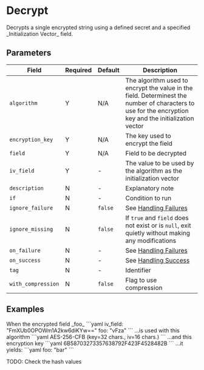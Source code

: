 # Decrypt

<Synopsis>
Decrypts a single encrypted string using a defined secret and a specified _Initialization Vector_ field.
</Synopsis>

## Parameters

|Field|Required|Default|Description|
|---|---|---|---|
|`algorithm`|Y|N/A|The algorithm used to encrypt the value in the field. Determinest the number of characters to use for the encryption key and the initialization vector|
|`encryption_key`|Y|N/A|The key used to encrypt the field|
|`field`|Y|N/A|Field to be decrypted|
|`iv_field`|Y|-|The value to be used by the algorithm as the initialization vector|
|`description`|N|-|Explanatory note|
|`if`|N|-|Condition to run|
|`ignore_failure`|N|`false`|See [Handling Failures](../handling-failures.mdx)|
|`ignore_missing`|N|`false`|If `true` and `field` does not exist or is `null`, exit quietly without making any modifications|
|`on_failure`|N|-|See [Handling Failures](../handling-failures.mdx)|
|`on_success`|N|-|See [Handling Success](../handling-success.mdx)|
|`tag`|N|-|Identifier|
|`with_compression`|N|`false`|Flag to use compression|

## Examples

<Example>
   <Description>
   When the encrypted field _foo_
   </Description>
   <SampleCode>
   ```yaml
   iv_field: "FmXUb0OPOWm1A2kw6diKYw=="
   foo: "vFza"
   ```
   </SampleCode>

   <Description>
   ...is used with this algorithm
   </Description>
   <SampleCode>
   ```yaml
   AES-256-CFB (key=32 chars., iv=16 chars.)
   ```
  </SampleCode>

   <Description>
   ...and this encryption key
   </Description>
   <SampleCode>
   ```yaml
   6B58703273357638792F423F4528482B
   ```
   </SampleCode>

   <Description>
   ...it yields:
   </Description>
   <SampleCode>
   ```yaml
   foo: "bar"
   ```
   </SampleCode>
</Example>

TODO: Check the hash values
